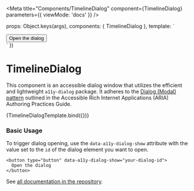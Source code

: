 
<Meta
  title="Components/TimelineDialog"
  component={TimelineDialog}
  parameters={{ viewMode: 'docs' }}
/>

  props: Object.keys(args),
  components: { TimelineDialog },
  template: `
  <div>
    <button type="button" :data-a11y-dialog-show="data.id">Open the dialog</button>
    <TimelineDialog :data="data" :dialog-box-class="dialogBoxClass"></TimelineDialog>
  </div>
`
})

# TimelineDialog

This component is an accessible dialog window that utilizes the efficient and lightweight `a11y-dialog` package.
It adheres to the [Dialog (Modal) pattern](https://www.w3.org/WAI/ARIA/apg/patterns/dialog-modal/) outlined in the Accessible Rich Internet Applications (ARIA) Authoring Practices Guide.

<Canvas className="sbdocs-preview-full-width">
  <Story
    name="Default"
    args={{
      data: {
        id: '7535b4d1-e803-49dd-ad06-8925912464af',
        heading:
          'First Rocket Tests by Founders of What Would Become the Jet Propulsion Laboratory',
        date: '1936-10-31',
        displayDate: 'October 31, 1936',
        milestoneLabel: 'CATEGORY LABEL',
        description:
          'Theodore von Kármán, the head of the Guggenheim Aeronautical Laboratory at Caltech, is overseeing pioneering work on rocket propulsion when a pair of young rocket enthusiasts, John W. Parsons and Edward S. Forman, come to him looking for help. Von Kármán connects them to some grad students, and on Halloween, a group goes out to the Arroyo Seco, a dry canyon wash at the foot of the San Gabriel Mountains on the northwest edge of Pasadena. The seven men -- Frank Malina, A.O. Smith, William Bollay, Carlos Wood, William Rockefeller, Parsons and Forman -- try four times to ignite a small rocket motor to gather thrust data, with only the last attempt succeeding (and setting fire to the outside of the motor, too).    ',
        milestoneLinkLabel: 'Optional CTA Link',
        embed: null,
        milestoneLink: {
          externalLink: 'https://mars.nasa.gov/insight/',
          page: null
        },
        image: {
          alt: 'Fourth image',
          src: {
            height: 400,
            url: 'https://picsum.photos/800/400',
            width: 800
          },
          srcSet: 'https://picsum.photos/400/200 320w, https://picsum.photos/800/400 1024w'
        }
      },
      dialogBoxClass: 'max-w-xl'
    }}
  >
    {TimelineDialogTemplate.bind({})}
  </Story>
</Canvas>

### Basic Usage

To trigger dialog opening, use the `data-a11y-dialog-show` attribute with the value set to the `id` of the dialog element you want to open.

```
<button type="button" data-a11y-dialog-show="your-dialog-id">
  Open the dialog
</button>
```

See [all documentation in the repository](https://github.com/KittyGiraudel/a11y-dialog).
